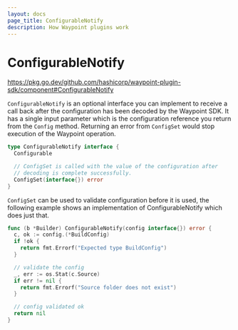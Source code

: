 ```yaml
---
layout: docs
page_title: ConfigurableNotify
description: How Waypoint plugins work
---
```


# ConfigurableNotify

https://pkg.go.dev/github.com/hashicorp/waypoint-plugin-sdk/component#ConfigurableNotify

`ConfigurableNotify` is an optional interface you can implement to receive a call back after the configuration
has been decoded by the Waypoint SDK. It has a single input parameter which is the configuration reference you
return from the `Config` method. Returning an error from `ConfigSet` would stop execution of the Waypoint operation.

```go
type ConfigurableNotify interface {
  Configurable

  // ConfigSet is called with the value of the configuration after
  // decoding is complete successfully.
  ConfigSet(interface{}) error
}
```

`ConfigSet` can be used to validate configuration before it is used, the following example shows an implementation of
ConfigurableNotify which does just that.

```go
func (b *Builder) ConfigurableNotify(config interface{}) error {
  c, ok := config.(*BuildConfig)
  if !ok {
    return fmt.Errorf("Expected type BuildConfig")
  }

  // validate the config
  _, err := os.Stat(c.Source)
  if err != nil {
    return fmt.Errorf("Source folder does not exist")
  }

  // config validated ok
  return nil
}
```

